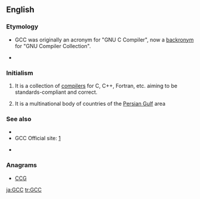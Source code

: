 ==English==

===Etymology===
* {{sense|GNU Compiler Collection}} GCC was originally an acronym for "GNU C Compiler", now a [[backronym]] for "GNU Compiler Collection".
* {{sense|Gulf Cooperation Council}} {{initialism of|Gulf Cooperation Council}}

===Initialism===
{{en-initialism}}

# {{context|computing}} {{initialism of|[[GNU]] [[compiler|Compiler]] [[collection|Collection]]}} It is a collection of [[compilers]] for C, C++, Fortran, etc. aiming to be standards-compliant and correct.
# {{politics}} {{initialism of|[[Gulf]] [[cooperating|Cooperation]] [[council|Council]]}} It is a multinational body of countries of the [[Persian Gulf]] area

===See also===
{{sense|GNU C Compiler}}
* {{pedia|GNU Compiler Collection}}
* GCC Official site: [http://gcc.gnu.org/]
{{sense|Gulf Cooperation Council}}
* {{pedia|Cooperation Council for the Arab States of the Gulf}}

===Anagrams===
* [[CCG#English|CCG]] 

[[ja:GCC]]
[[tr:GCC]]